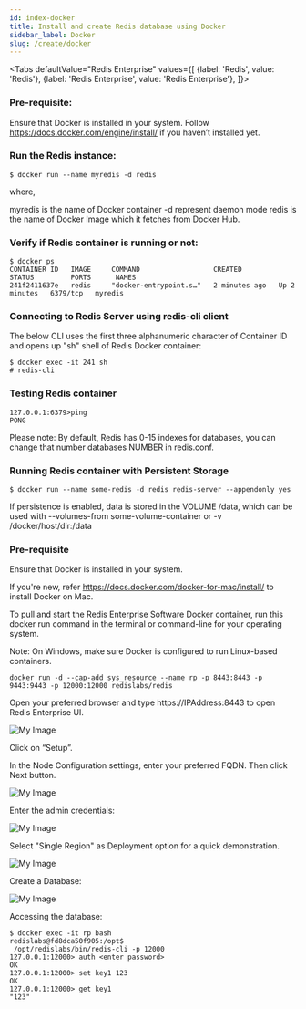 ```yaml
---
id: index-docker
title: Install and create Redis database using Docker
sidebar_label: Docker
slug: /create/docker
---
```



<Tabs
  defaultValue="Redis Enterprise"
  values={[
    {label: 'Redis', value: 'Redis'},
    {label: 'Redis Enterprise', value: 'Redis Enterprise'},
  ]}>
  <TabItem value="Redis">

### Pre-requisite:

Ensure that Docker is installed in your system. Follow https://docs.docker.com/engine/install/ if you haven’t installed yet.

### Run the Redis instance:


```
$ docker run --name myredis -d redis
```

where,

myredis is the name of Docker container
-d represent daemon mode
redis is the name of Docker Image which it fetches from Docker Hub.

### Verify if Redis container is running or not:

```
$ docker ps
CONTAINER ID   IMAGE     COMMAND                  CREATED         STATUS         PORTS      NAMES
241f2411637e   redis     "docker-entrypoint.s…"   2 minutes ago   Up 2 minutes   6379/tcp   myredis
```

### Connecting to Redis Server using redis-cli client

The below CLI uses the first three alphanumeric character of Container ID  and opens up "sh" shell of Redis Docker container:

```
$ docker exec -it 241 sh
# redis-cli
```

### Testing Redis container


```
127.0.0.1:6379>ping
PONG
```

Please note: By default, Redis has 0-15 indexes for databases, you can change that number databases NUMBER in redis.conf.

### Running Redis container with Persistent Storage

```
$ docker run --name some-redis -d redis redis-server --appendonly yes
```

If persistence is enabled, data is stored in the VOLUME /data, which can be used with --volumes-from some-volume-container or -v /docker/host/dir:/data 

 
</TabItem>
  <TabItem value="Redis Enterprise">



### Pre-requisite

Ensure that Docker is installed in your system.

If you're new, refer https://docs.docker.com/docker-for-mac/install/ to install Docker on Mac. 


To pull and start the Redis Enterprise Software Docker container, run this docker run command in the terminal or command-line for your operating system.

Note: On Windows, make sure Docker is configured to run Linux-based containers.

```
docker run -d --cap-add sys_resource --name rp -p 8443:8443 -p 9443:9443 -p 12000:12000 redislabs/redis
```

Open your preferred browser and type https://IPAddress:8443 to open Redis Enterprise UI.

![My Image](images/resoftware-1.png)

Click on “Setup”.

In the Node Configuration settings, enter your preferred FQDN. Then click Next button.

![My Image](images/resoftware-2.png)

Enter the admin credentials:

![My Image](images/resoftware-4.png)

Select "Single Region" as  Deployment option for a quick demonstration.

![My Image](images/resoftware-5.png)

Create a Database:


![My Image](images/resoftware-7.png)

Accessing the database:

```
$ docker exec -it rp bash
redislabs@fd8dca50f905:/opt$
 /opt/redislabs/bin/redis-cli -p 12000
127.0.0.1:12000> auth <enter password>
OK
127.0.0.1:12000> set key1 123
OK
127.0.0.1:12000> get key1
"123"
```

</TabItem>
</Tabs>

